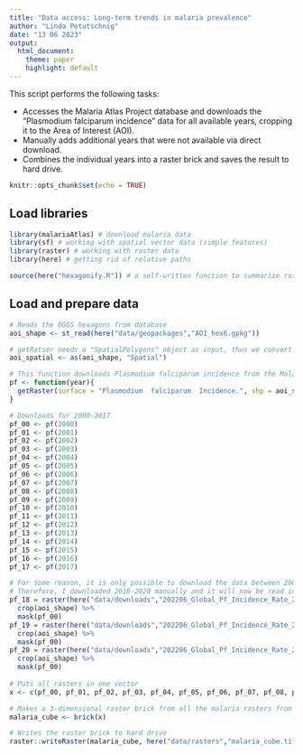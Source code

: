 ```yaml
---
title: "Data access: Long-term trends in malaria prevalence"
author: "Linda Petutschnig"
date: "13 06 2023"
output: 
  html_document:
    theme: paper
    highlight: default
---
```


This script performs the following tasks:

- Accesses the Malaria Atlas Project database and downloads the "Plasmodium falciparum incidence" data for all available years, cropping it to the Area of Interest (AOI).
- Manually adds additional years that were not available via direct download.
- Combines the individual years into a raster brick and saves the result to hard drive.

```r
knitr::opts_chunk$set(echo = TRUE)
```

## Load libraries

```r

library(malariaAtlas) # download malaria data
library(sf) # working with spatial vector data (simple features)
library(raster) # working with raster data
library(here) # getting rid of relative paths

source(here("hexagonify.R")) # a self-written function to summarize raster cells or points into hexagonal polygons

```

## Load and prepare data
```r

# Reads the DGGS hexagons from database
aoi_shape <- st_read(here("data/geopackages","AOI_hex6.gpkg"))

# getRatser needs a "SpatialPolygons" object as input, thus we convert the aoi here
aoi_spatial <- as(aoi_shape, "Spatial")

# This function downloads Plasmodium falciparum incidence from the MalariaAtlasProject site. We just need to specify the year.
pf <- function(year){
  getRaster(surface = "Plasmodium  falciparum  Incidence.", shp = aoi_spatial, year = year)
}

# Downloads for 2000-2017
pf_00 <- pf(2000)
pf_01 <- pf(2001)
pf_02 <- pf(2002)
pf_03 <- pf(2003)
pf_04 <- pf(2004)
pf_05 <- pf(2005)
pf_06 <- pf(2006)
pf_07 <- pf(2007)
pf_08 <- pf(2008)
pf_09 <- pf(2009)
pf_10 <- pf(2010)
pf_11 <- pf(2011)
pf_12 <- pf(2012)
pf_13 <- pf(2013)
pf_14 <- pf(2014)
pf_15 <- pf(2015)
pf_16 <- pf(2016)
pf_17 <- pf(2017)

# For some reason, it is only possible to download the data between 2000 and 2017 via the getRaster function. 
# Therefore, I downloaded 2018-2020 manually and it will now be read in, clipped and masked to our AOI and added to the malaria_cube.
pf_18 = raster(here("data/downloads","202206_Global_Pf_Incidence_Rate_2018.tif")) %>% 
  crop(aoi_shape) %>% 
  mask(pf_00)
pf_19 = raster(here("data/downloads","202206_Global_Pf_Incidence_Rate_2019.tif")) %>% 
  crop(aoi_shape) %>% 
  mask(pf_00)
pf_20 = raster(here("data/downloads","202206_Global_Pf_Incidence_Rate_2020.tif")) %>% 
  crop(aoi_shape) %>% 
  mask(pf_00)
  
# Puts all rasters in one vector 
x <- c(pf_00, pf_01, pf_02, pf_03, pf_04, pf_05, pf_06, pf_07, pf_08, pf_09, pf_10, pf_11, pf_12, pf_13, pf_14, pf_15, pf_16, pf_17, pf_18, pf_19, pf_20)

# Makes a 3-dimensional raster brick from all the malaria rasters from 2000 to 2020.
malaria_cube <- brick(x)

# Writes the raster brick to hard drive
raster::writeRaster(malaria_cube, here("data/rasters","malaria_cube.tif"))

```


